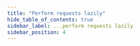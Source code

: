 ```yaml
---
title: "Perform requests lazily"
hide_table_of_contents: true
sidebar_label: ...perform requests lazily
sidebar_position: 4
---
```





<LanguageSwitcher supportedLanguages={supportedLanguages} />

<LanguageContent language="csharp">
   <PerformOperationsLazilyCsharp />
</LanguageContent>

<LanguageContent language="python">
   <PerformOperationsLazilyPython />
</LanguageContent>

<LanguageContent language="php">
   <PerformOperationsLazilyPhp />
</LanguageContent>

<LanguageContent language="nodejs">
   <PerformOperationsLazilyNodejs />
</LanguageContent>


<!---
### Session
- [How to Perform Queries Lazily](../../../client-api/session/querying/how-to-perform-queries-lazily)
- [Cluster Transaction - Overview](../../../client-api/session/cluster-transaction/overview)


-->